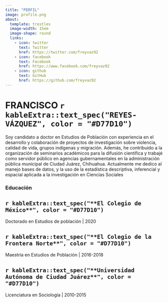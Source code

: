 ```yaml
---
title: "PERFIL"
image: profile.png
about: 
  template: trestles
  image-width: 15em
  image-shape: round
  links:
    - icon: twitter
      text: Twitter
      href: https://twitter.com/freyvaz92
    - icon: facebook
      text: Facebook
      href: https://www.facebook.com/freyvaz92
    - icon: github
      text: GitHub
      href: https://github.com/freyvaz92
---
```


# FRANCISCO `r kableExtra::text_spec("REYES-VÁZQUEZ", color = "#D77D10")`

Soy candidato a doctor en Estudios de Población con experiencia en el desarrollo y colaboración de proyectos de investigación sobre violencia, calidad de vida, grupos indígenas y migración. Además, he contribuido a la organización de seminarios académicos para la difusión científica y trabajé como servidor público en agencias gubernamentales en la administración pública municipal de Ciudad Juárez, Chihuahua. Actualmente me dedico al manejo bases de datos, y la uso de la estadística descriptiva, inferencial y espacial aplicada a la investigación en Ciencias Sociales

### Educación

::: {.callout-note}
## `r kableExtra::text_spec("**El Colegio de México**", color = "#D77D10")`
Doctorado en Estudios de población | 2020
:::

::: {.callout-note}
## `r kableExtra::text_spec("**El Colegio de la Frontera Norte**", color = "#D77D10")`
Maestría en Estudios de Población \| 2016-2018
:::

::: {.callout-note}
## `r kableExtra::text_spec("**Universidad Autónoma de Ciudad Juárez**", color = "#D77D10")`
Licenciatura en Sociología \| 2010-2015
:::


